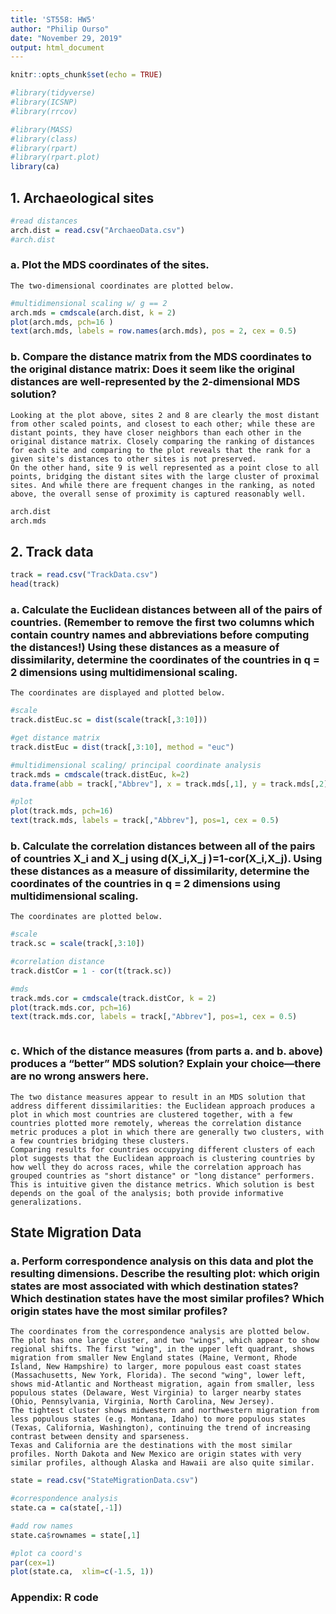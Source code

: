 ```yaml
---
title: 'ST558: HW5'
author: "Philip Ourso"
date: "November 29, 2019"
output: html_document
---
```


```r
knitr::opts_chunk$set(echo = TRUE)
```

```r
#library(tidyverse)
#library(ICSNP)
#library(rrcov)

#library(MASS)
#library(class)
#library(rpart)
#library(rpart.plot)
library(ca)
```

## 1. Archaeological sites
```r
#read distances
arch.dist = read.csv("ArchaeoData.csv")
#arch.dist
```
### a. Plot the MDS coordinates of the sites.  

    The two-dimensional coordinates are plotted below.     
    
```r
#multidimensional scaling w/ g == 2
arch.mds = cmdscale(arch.dist, k = 2)
plot(arch.mds, pch=16 )
text(arch.mds, labels = row.names(arch.mds), pos = 2, cex = 0.5)

```

### b. Compare the distance matrix from the MDS coordinates to the original distance matrix: Does it seem like the original distances are well-represented by the 2-dimensional MDS solution?  

    Looking at the plot above, sites 2 and 8 are clearly the most distant from other scaled points, and closest to each other; while these are distant points, they have closer neighbors than each other in the original distance matrix. Closely comparing the ranking of distances for each site and comparing to the plot reveals that the rank for a given site's distances to other sites is not preserved.  
    On the other hand, site 9 is well represented as a point close to all points, bridging the distant sites with the large cluster of proximal sites. And while there are frequent changes in the ranking, as noted above, the overall sense of proximity is captured reasonably well.  
    
```r
arch.dist
arch.mds


```

## 2. Track data  
```r
track = read.csv("TrackData.csv")
head(track)
```
  
### a. Calculate the Euclidean distances between all of the pairs of countries. (Remember to remove the first two columns which contain country names and abbreviations before computing the distances!) Using these distances as a measure of dissimilarity, determine the coordinates of the countries in q  = 2 dimensions using multidimensional scaling.  
    
    The coordinates are displayed and plotted below.   

```r
#scale
track.distEuc.sc = dist(scale(track[,3:10]))

#get distance matrix
track.distEuc = dist(track[,3:10], method = "euc")

#multidimensional scaling/ principal coordinate analysis
track.mds = cmdscale(track.distEuc, k=2)
data.frame(abb = track[,"Abbrev"], x = track.mds[,1], y = track.mds[,2])

#plot 
plot(track.mds, pch=16)
text(track.mds, labels = track[,"Abbrev"], pos=1, cex = 0.5)
```

### b. 	Calculate the correlation distances between all of the pairs of countries X_i and X_j using d(X_i,X_j )=1-cor(X_i,X_j). Using these distances as a measure of dissimilarity, determine the coordinates of the countries in q  = 2 dimensions using multidimensional scaling.   

    The coordinates are plotted below.  

```r
#scale
track.sc = scale(track[,3:10])

#correlation distance
track.distCor = 1 - cor(t(track.sc))

#mds
track.mds.cor = cmdscale(track.distCor, k = 2)
plot(track.mds.cor, pch=16)
text(track.mds.cor, labels = track[,"Abbrev"], pos=1, cex = 0.5)



```

### c. Which of the distance measures (from parts a. and b. above) produces a “better” MDS solution? Explain your choice—there are no wrong answers here.  
  
    The two distance measures appear to result in an MDS solution that address different dissimilarities: the Euclidean approach produces a plot in which most countries are clustered together, with a few countries plotted more remotely, whereas the correlation distance metric produces a plot in which there are generally two clusters, with a few countries bridging these clusters.  
    Comparing results for countries occupying different clusters of each plot suggests that the Euclidean approach is clustering countries by how well they do across races, while the correlation approach has grouped countries as "short distance" or "long distance" performers. This is intuitive given the distance metrics. Which solution is best depends on the goal of the analysis; both provide informative generalizations.  
  
## State Migration Data  
  
    
### a. Perform correspondence analysis on this data and plot the resulting dimensions. Describe the resulting plot: which origin states are most associated with which destination states? Which destination states have the most similar profiles? Which origin states have the most similar profiles?  
    
    The coordinates from the correspondence analysis are plotted below. The plot has one large cluster, and two "wings", which appear to show regional shifts. The first "wing", in the upper left quadrant, shows migration from smaller New England states (Maine, Vermont, Rhode Island, New Hampshire) to larger, more populous east coast states (Massachusetts, New York, Florida). The second "wing", lower left, shows mid-Atlantic and Northeast migration, again from smaller, less populous states (Delaware, West Virginia) to larger nearby states (Ohio, Pennsylvania, Virginia, North Carolina, New Jersey).  
    The tightest cluster shows midwestern and northwestern migration from less populous states (e.g. Montana, Idaho) to more populous states (Texas, California, Washington), continuing the trend of increasing contrast between density and sparseness.  
    Texas and California are the destinations with the most similar profiles. North Dakota and New Mexico are origin states with very similar profiles, although Alaska and Hawaii are also quite similar.   
    
```r
state = read.csv("StateMigrationData.csv")

#correspondence analysis
state.ca = ca(state[,-1])

#add row names
state.ca$rownames = state[,1]

#plot ca coord's
par(cex=1)
plot(state.ca,  xlim=c(-1.5, 1))
```

### Appendix: R code
```r
```


